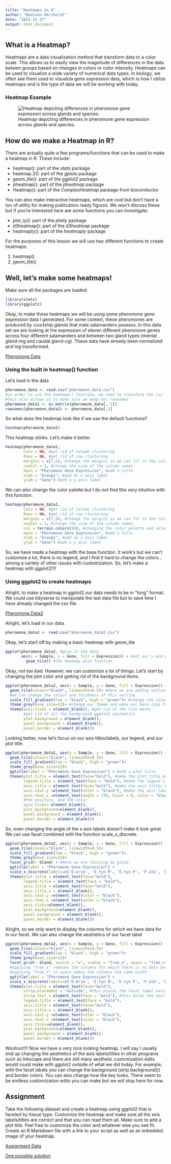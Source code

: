 ```yaml
---
title: "Heatmaps in R"
author: "Madison Herrboldt"
date: "2022-11-27"
output: html_document
---
```

## What is a Heatmap?
Heatmaps are a data visualization method that transform data to a color scale. This allows us to easily view the magnitude of differences in the data betwen groups based on changes in colors or color intensity. Heatmaps can be used to visualize a wide variety of numerical data types. In biology, we often see them used to visualize gene expression data, which is how I utilize heatmaps and is the type of data we will be working with today.

### Heatmap Example
![Heatmap depicting differences in pheromone gene expression across glands and species.](heatmap_example.jpg)

## How do we make a Heatmap in R?
There are actually quite a few programs/functions that can be used to make a heatmap in R. These include:

- heatmap(): part of the *stats* package
- heatmap.2(): part of the *gplots* package
- geom_tile(): part of the *ggplot2* package
- pheatmap(): part of the *pheatmap* package
- Heatmap(): part of the *ComplexHeatmap* package from bioconductor

You can also make interactive heatmaps, which are cool but don't have a ton of utility for making publication ready figures. We won't discuss these but if you're interested here are some functions you can investigate:

- plot_ly(): part of the *plotly* package
- d3heatmap(): part of the *d3heatmap* package
- heatmaply(): part of the *heatmaply* package

For the purposes of this lesson we will use two different functions to create heatmaps:

1. heatmap()
2. geom_tile()

## Well, let's make some heatmaps!

Make sure all the packages are loaded:
```r
library(stats)
library(ggplot2)
```

Okay, to make these heatmaps we will be using some pheromone gene expression data I generated. For some context, these pheromones are produced by courtship glands that male salamanders possess. In this data set we are looking at the expression of eleven different pheromone genes across four different salamanders and between two gland types (mental gland-mg and caudal gland-cg). These data have already been normalized and log transformed. 

[Pheromone Data](pheromone_data.csv)

### Using the built in heatmap() function

Let's load in the data
```r
pheromone_data <- read.csv("pheromone_data.csv")
#in order to use the heatmap() function, we need to transform the csv file into a numeric data frame
#this also allows us to make sure we keep our rownames
pheromone_data1 <- as.matrix(pheromone_data[,-1])
rownames(pheromone_data1) <- pheromone_data[,1]
```

So what does the heatmap look like if we use the default functions?
```r
heatmap(pheromone_data1)
```

This heatmap stinks. Let's make it better.
```r
heatmap(pheromone_data1, 
        Colv = NA, #get rid of column clustering
        Rowv = NA, #get rid of row clustering
        margins = c(7,5), #change the margins so we can fit in the column names with the axis title
        cexCol = 1, #change the size of the column names
        main = "Pheromone Gene Expression", #add a title
        xlab = "Groups", #add an x axis label
        ylab = "Gene") #add a y axis label
```

We can also change the color palette but I do not find this very intuitive with this function. 
```r
heatmap(pheromone_data1, 
        Colv = NA, #get rid of column clustering
        Rowv = NA, #get rid of row clustering
        margins = c(7,5), #change the margins so we can fit in the column names with the axis title
        cexCol = 1, #change the size of the column names
        col = terrain.colors(10), #changing the color palette and selecting how many colors to use
        main = "Pheromone Gene Expression", #add a title
        xlab = "Groups", #add an x axis label
        ylab = "Gene") #add a y axis label
```

So, we have made a heatmap with the base function. It work's but we can't customize a lot, there is no legend, and I find it hard to change the colors... among a variety of other issues with customization. So, let's make a heatmap with ggplot2!!!!

### Using ggplot2 to create heatmaps

Alright, to make a heatmap in ggplot2 our data needs to be in "long" format. We could use tidyverse to manipulate the last data file but to save time I have already changed the csv file.

[Pheromone Data2](pheromone_data2.csv)

Alright, let's load in our data.
```r
pheromone_data2 <- read.csv("pheromone_data2.csv")
```

Okay, let's start off by making a basic heatmap with geom_tile
```r
ggplot(pheromone_data2, #give it the data
       aes(x = Sample, y = Gene, fill = Expression)) + #set our x and y and what data we want to "fill" our heatmap with
         geom_tile() #the heatmap plot function
```

Okay, not too bad. However, we can customize a lot of things. Let's start by changing the plot color and getting rid of the background items.
```r
ggplot(pheromone_data2, aes(x = Sample, y = Gene, fill = Expression)) +
  geom_tile(colour="black", linewidth=0.5)+ #here we are adding outlines around our tiles
  #we can change the colour and thickness of this outline
  scale_fill_gradient(low = "black", high = "green")+ #change the color gradient
  theme_grey(base_size=12)+ #change our theme and make our base size font 12
  theme(axis.ticks = element_blank(), #get rid of the tick marks
        #get rid of all the background ggplot2 aesthetics
        plot.background = element_blank(), 
        panel.background = element_blank(),
        panel.border = element_blank())
```

Looking better, now let's focus on our axis titles/labels, our legend, and our plot title.
```r
ggplot(pheromone_data2, aes(x = Sample, y = Gene, fill = Expression)) +
  geom_tile(colour="black", linewidth=0.5)+ 
  scale_fill_gradient(low = "black", high = "green")+
  theme_grey(base_size=12)+
  ggtitle(label = "Pheromone Gene Expression") + #add a plot title
  theme(plot.title = element_text(face="bold"), #make the plot title bold
        legend.title = element_text(face = "bold"), #make the legend title bold
        axis.title = element_text(face="bold"), #make the axis titles bold
        axis.text.y =element_text(color = "black"), #make the axis labels black instead of grey
        axis.text.x =element_text(angle = 270, hjust = 0, color = "black"), #change the angle of the axis labels,
        #the position, and the color
        axis.ticks= element_blank(),
        plot.background=element_blank(),
        panel.background = element_blank(),
        panel.border = element_blank())
```

So, even changing the angle of the x axis labels doesn't make it look great. We can use facet combined with the function scale_x_discrete. 
```r
ggplot(pheromone_data2, aes(x = Sample, y = Gene, fill = Expression)) +
  geom_tile(colour="black", linewidth=0.5)+ 
  scale_fill_gradient(low = "black", high = "green")+
  theme_grey(base_size=12)+
  facet_grid(~ Gland) + #here we are faceting by gland
  ggtitle(label = "Pheromone Gene Expression") +
  scale_x_discrete(labels=c('D.brim', 'E.tyn M', 'E.tyn P', 'P.alb', 'D.brim', 'E.tyn M', 'E.tyn P', 'P.alb'))+ #here we are changing the x axis labels
  theme(plot.title = element_text(face="bold"),
        legend.title = element_text(face = "bold"),
        axis.title = element_text(face="bold"),
        axis.title.x = element_blank(),
        axis.text.y =element_text(color = "black"),
        axis.text.x =element_text(color = "black"),
        axis.ticks=element_blank(),
        plot.background=element_blank(),
        panel.background = element_blank(),
        panel.border = element_blank())
```

Alright, so we only want to display the columns for which we have data for in our facet. We can also change the aesthetics of our facet label
```r
ggplot(pheromone_data2, aes(x = Sample, y = Gene, fill = Expression)) +
  geom_tile(colour="black", linewidth=0.5)+ 
  scale_fill_gradient(low = "black", high = "green")+
  theme_grey(base_size=12)+
  facet_grid(~ Gland, switch = "x", scales = "free_x", space = "free_x") + #switch moves the facet labels to the bottom
  #applying "free_x" removes the columns for which there is no data and
  #applying "free_x" to space makes the columns the same width
  ggtitle(label = "Pheromone Gene Expression") +
  scale_x_discrete(labels=c('D.brim', 'E.tyn M', 'E.tyn P', 'P.alb', 'D.brim', 'E.tyn M', 'E.tyn P', 'P.alb'))+
  theme(plot.title = element_text(face="bold"),
        strip.placement = "outside", #this places the facet label outside the x axis labels
        strip.text = element_text(face = "bold"), #this bolds the text in the facet label
        legend.title = element_text(face = "bold"),
        axis.title = element_text(face="bold"),
        axis.title.x = element_blank(),
        axis.text.y =element_text(color = "black"),
        axis.text.x =element_text(color = "black"),
        axis.ticks=element_blank(),
        plot.background=element_blank(),
        panel.background = element_blank(),
        panel.border = element_blank())
```

Woohoo!!!! Now we have a very nice looking heatmap. I will say I usually end up changing the aesthetics of the axis labels/titles in other programs such as Inkscape and there are still many aesthetic customization edits would could make with ggplot2 outside of what we did today. For example, with the facet labels you can change the background (strip.background()) and border colors. You can also change how the key looks. There seem to be endless customization edits you can make but we will stop here for now.

## Assignment 
Take the following dataset and create a heatmap using ggplot2 that is faceted by tissue type. Customize the heatmap and make sure all the axis labels/titles are correct and that you can read them all. Make sure to add a plot title. Feel free to customize the color and whatever else you see fit. Create an R Markdown file with a link to your script as well as an imbedded image of your heatmap. 

[Assignment Data](MAH_assignment_data.csv)

[One possible solution](assignment_script.R)


